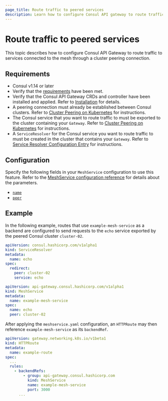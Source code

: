 ```yaml
---
page_title: Route traffic to peered services
description: Learn how to configure Consul API gateway to route traffic to services connected to the mesh through a peering connection.
---
```


# Route traffic to peered services

This topic describes how to configure Consul API Gateway to route traffic to services connected to the mesh through a cluster peering connection.

## Requirements

- Consul v1.14 or later
- Verify that the [requirements](/consul/docs/api-gateway/tech-specs) have been met.
- Verify that the Consul API Gateway CRDs and controller have been installed and applied. Refer to [Installation](/consul/docs/connect/gateways/api-gateway/deploy/install-k8s) for details.
- A peering connection must already be established between Consul clusters. Refer to [Cluster Peering on Kubernetes](/consul/docs/k8s/connect/cluster-peering/tech-specs) for instructions.
- The Consul service that you want to route traffic to must be exported to the cluster containing your `Gateway`. Refer to [Cluster Peering on Kubernetes](/consul/docs/k8s/connect/cluster-peering/tech-specs) for instructions.
- A `ServiceResolver` for the Consul service you want to route traffic to must be created in the cluster that contains your `Gateway`. Refer to [Service Resolver Configuration Entry](/consul/docs/reference/config-entry/service-resolver) for instructions.

## Configuration

Specify the following fields in your `MeshService` configuration to use this feature. Refer to the [MeshService configuration reference](/consul/docs/reference/k8s/api-gateway/meshservice) for details about the parameters.

- [`name`](/consul/docs/connect/gateways/api-gateway/configuration/meshservice#name)
- [`peer`](/consul/docs/connect/gateways/api-gateway/configuration/meshservice#peer)

## Example

In the following example, routes that use `example-mesh-service` as a backend are configured to send requests to the `echo` service exported by the peered Consul cluster `cluster-02`.

<CodeBlockConfig filename="serviceresolver.yaml">

```yaml hideClipboard
apiVersion: consul.hashicorp.com/v1alpha1
kind: ServiceResolver
metadata:
  name: echo
spec:
  redirect:
    peer: cluster-02
    service: echo
```
</CodeBlockConfig>

<CodeBlockConfig filename="meshservice.yaml">

```yaml hideClipboard
apiVersion: api-gateway.consul.hashicorp.com/v1alpha1
kind: MeshService
metadata:
  name: example-mesh-service
spec:
  name: echo
  peer: cluster-02
```
</CodeBlockConfig>

After applying the `meshservice.yaml` configuration, an `HTTPRoute` may then reference `example-mesh-service` as its `backendRef`.

<CodeBlockConfig filename="route.yaml">

```yaml hideClipboard
apiVersion: gateway.networking.k8s.io/v1beta1
kind: HTTPRoute
metadata:
  name: example-route
spec:
  ...
  rules:
    - backendRefs:
        - group: api-gateway.consul.hashicorp.com
          kind: MeshService
          name: example-mesh-service
          port: 3000
      ...
```
</CodeBlockConfig>
